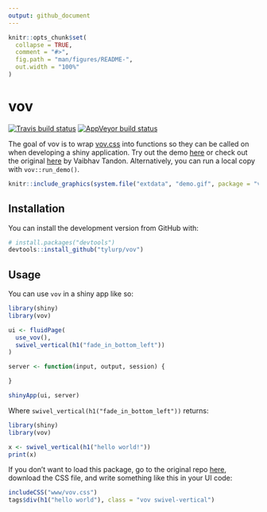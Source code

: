 ```yaml
---
output: github_document
---
```


<!-- README.md is generated from README.Rmd. Please edit that file -->

```r
knitr::opts_chunk$set(
  collapse = TRUE,
  comment = "#>",
  fig.path = "man/figures/README-",
  out.width = "100%"
)
```

# vov

<!-- badges: start -->
[![Travis build status](https://travis-ci.org/tyluRp/vov.svg?branch=master)](https://travis-ci.org/tyluRp/vov)
[![AppVeyor build status](https://ci.appveyor.com/api/projects/status/github/tyluRp/vov?branch=master&svg=true)](https://ci.appveyor.com/project/tyluRp/vov)
<!-- badges: end -->

The goal of vov is to wrap [vov.css](https://github.com/vaibhav111tandon/vov.css) into functions so they can be called on when developing a shiny application. Try out the demo [here](https://tylerlittlefield.com/shiny/tyler/vov/) or check out the original [here](https://vaibhav111tandon.github.io/vov.css/) by Vaibhav Tandon. Alternatively, you can run a local copy with `vov::run_demo()`.

```r
knitr::include_graphics(system.file("extdata", "demo.gif", package = "vov"))
```

## Installation

You can install the development version from GitHub with:

``` r
# install.packages("devtools")
devtools::install_github("tylurp/vov")
```

## Usage

You can use `vov` in a shiny app like so:

```r
library(shiny)
library(vov)

ui <- fluidPage(
  use_vov(),
  swivel_vertical(h1("fade_in_bottom_left"))
)

server <- function(input, output, session) {

}

shinyApp(ui, server)
```

Where `swivel_vertical(h1("fade_in_bottom_left"))` returns:

```r
library(shiny)
library(vov)
```

```r
x <- swivel_vertical(h1("hello world!"))
print(x)
```

If you don't want to load this package, go to the original repo [here](https://github.com/vaibhav111tandon/vov.css), download the CSS file, and write something like this in your UI code:

```r
includeCSS("www/vov.css")
tags$div(h1("hello world"), class = "vov swivel-vertical")
```
